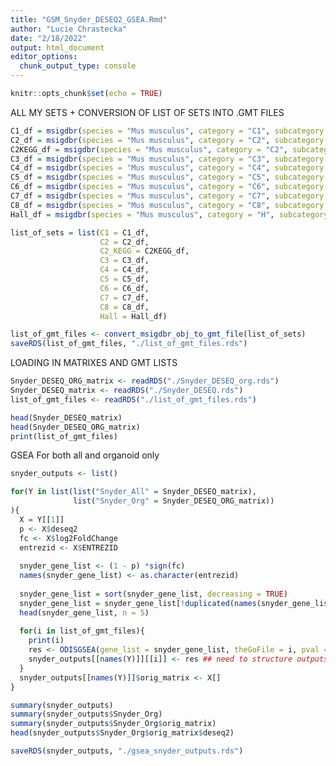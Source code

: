 ```yaml
---
title: "GSM_Snyder_DESEQ2_GSEA.Rmd"
author: "Lucie Chrastecka"
date: "2/18/2022"
output: html_document
editor_options: 
  chunk_output_type: console
---
```


```r
knitr::opts_chunk$set(echo = TRUE)
```

ALL MY SETS + CONVERSION OF LIST OF SETS INTO .GMT FILES
```r
C1_df = msigdbr(species = "Mus musculus", category = "C1", subcategory = "")
C2_df = msigdbr(species = "Mus musculus", category = "C2", subcategory = "CGP")
C2KEGG_df = msigdbr(species = "Mus musculus", category = "C2", subcategory = "CP:KEGG")
C3_df = msigdbr(species = "Mus musculus", category = "C3", subcategory = "MIR:MIRDB")
C4_df = msigdbr(species = "Mus musculus", category = "C4", subcategory = "CGN")
C5_df = msigdbr(species = "Mus musculus", category = "C5", subcategory = "BP")
C6_df = msigdbr(species = "Mus musculus", category = "C6", subcategory = "")
C7_df = msigdbr(species = "Mus musculus", category = "C7", subcategory = "IMMUNESIGDB")
C8_df = msigdbr(species = "Mus musculus", category = "C8", subcategory = "") 
Hall_df = msigdbr(species = "Mus musculus", category = "H", subcategory = "")

list_of_sets = list(C1 = C1_df,
                    C2 = C2_df,
                    C2_KEGG = C2KEGG_df,
                    C3 = C3_df,
                    C4 = C4_df,
                    C5 = C5_df,
                    C6 = C6_df,
                    C7 = C7_df,
                    C8 = C8_df,
                    Hall = Hall_df)

list_of_gmt_files <- convert_msigdbr_obj_to_gmt_file(list_of_sets)
saveRDS(list_of_gmt_files, "./list_of_gmt_files.rds")
```

LOADING IN MATRIXES AND GMT LISTS
```r

Snyder_DESEQ_ORG_matrix <- readRDS("./Snyder_DESEQ_org.rds")
Snyder_DESEQ_matrix <- readRDS("./Snyder_DESEQ.rds")
list_of_gmt_files <- readRDS("./list_of_gmt_files.rds")

head(Snyder_DESEQ_matrix)
head(Snyder_DESEQ_ORG_matrix)
print(list_of_gmt_files)
```

GSEA For both all and organoid only 
```r

snyder_outputs <- list()

for(Y in list(list("Snyder_All" = Snyder_DESEQ_matrix),
              list("Snyder_Org" = Snyder_DESEQ_ORG_matrix))
){
  X = Y[[1]]
  p <- X$deseq2
  fc <- X$log2FoldChange      
  entrezid <- X$ENTREZID
  
  snyder_gene_list <- (1 - p) *sign(fc) 
  names(snyder_gene_list) <- as.character(entrezid)
  
  snyder_gene_list = sort(snyder_gene_list, decreasing = TRUE)
  snyder_gene_list = snyder_gene_list[!duplicated(names(snyder_gene_list))]
  head(snyder_gene_list, n = 5)
  
  for(i in list_of_gmt_files){
    print(i)
    res <- ODISGSEA(gene_list = snyder_gene_list, theGoFile = i, pval = 0.05)
    snyder_outputs[[names(Y)]][[i]] <- res ## need to structure outputs correctly
  }
  snyder_outputs[[names(Y)]]$orig_matrix <- X[]  
}

summary(snyder_outputs)
summary(snyder_outputs$Snyder_Org)
summary(snyder_outputs$Snyder_Org$orig_matrix)
head(snyder_outputs$Snyder_Org$orig_matrix$deseq2)

saveRDS(snyder_outputs, "./gsea_snyder_outputs.rds")
```